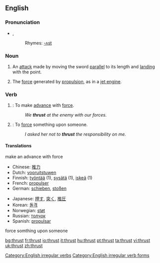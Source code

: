 ==English==
===Pronunciation===
*{{IPA|/ˈθɹʌst/}}, {{SAMPA|/"TrVst/}}
*:Rhymes: [[Rhymes:English:-ʌst|-ʌst]]

===Noun===
{{en-noun}}

# {{fencing}} An [[attack]] made by moving the sword [[parallel]] to its length and [[land]]ing with the point.
# The [[force]] generated by [[propulsion]], as in a [[jet engine]].

===Verb===
{{en-verb|inf=to thrust|thrusts|thrusting|thrust}}

# {{intransitive}}: To make [[advance]] with [[force#Noun|force]].
#: ''We '''thrust''' at the enemy with our forces.''
# {{transitive}}: To [[force#Verb|force]] something upon someone.
#: ''I asked her not to '''thrust''' the responsibility on me.''

====Translations ====

;make an advance with force
{{top}}
*Chinese: [[推力]]
*Dutch: [[vooruitstuwen]]
*Finnish: [[työntää]] (1), [[sysätä]] (1), [[iskeä]] (1)
*French: [[propulser]]
*German: [[schieben]], [[stoßen]]
{{mid}}
*Japanese: [[押す]], [[突く]], [[推圧]]
*Korean: [[돌격]]
*Norwegian: [[støt]]
*Russian: [[толчок]]
*Spanish: [[propulsar]]
{{bottom}}

;force somthing upon someone
{{top}}
{{bottom}}

[[Category:English irregular verbs]]
[[Category:English irregular verb forms]]

[[bg:thrust]]
[[fr:thrust]]
[[io:thrust]]
[[it:thrust]]
[[hu:thrust]]
[[pt:thrust]]
[[ta:thrust]]
[[vi:thrust]]
[[uk:thrust]]
[[zh:thrust]]